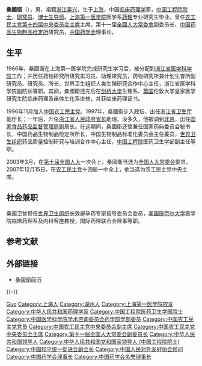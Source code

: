 '''桑國衛'''（{{bd|1941年|11月11日|catIdx=S桑}}），男，祖籍[[浙江|浙江]][[吴兴|吴兴]]，生于[[上海|上海]]，中国[[临床药理学|临床药理学]]家，[[中国工程院院士|中国工程院院士]]，[[研究员|研究员]]、[[博士生导师|博士生导师]]。[[上海第一医学院|上海第一医学院]]医学系[[药理|药理]]专业研究生毕业。曾任[[中国农工民主党中央委员会|农工民主党第十四届中央委员会主席]]主席，第十一届[[全國人大常委會|全國人大常委會]]副委员长、[[中国药品生物制品检定所|中国药品生物制品检定所]]研究员，[[中国药学会|中国药学会]]理事长。

== 生平 ==
1966年，桑國衛在上海第一医学院完成研究生学习后，被分配到[[浙江省医学科学院|浙江省医学科学院]]工作；并历任药物研究所研究实习员、助理研究员，药物研究所兼计划生育所副研究员、研究员、所长、世界卫生组织人类生殖研究合作中心主任，浙江省医学科学院副院长等职。其间，桑國衛还先后在[[剑桥大学|剑桥大学]]生理系、[[英国|英国]]伦敦大学皇家医学研究生院临床药理及甾体生化系进修，并获临床药理证书。

1996年11月加入[[中国农工民主党|中国农工民主党]]。1997年，桑國衛步入政坛，出任[[浙江省卫生厅|浙江省卫生厅]]副厅长；一年后，升任[[浙江省人民政府|浙江省人民政府]][[省长|省长]]助理。没多久，他被调到[[北京|北京]]，出任[[国家食品药品监督管理局|国家食品药品监督管理局]]副局长。在这期间，桑國衛还曾兼任国家药典委员会秘书长，中国药品生物制品检定所所长，中国生物制品标准化委员会主任委员，[[世界卫生组织|世界卫生组织]]药品质量控制研究与培训合作中心主任，[[中国工程院|中国工程院]]医药卫生学部副主任等职。

2003年3月，在[[第十届全国人大|第十届全国人大]]一次会上，桑國衛当选为[[全国人大常委会|全国人大常委会]]委员。2007年12月15日，在[[农工民主党|农工民主党]]十四届一中全上，他当选为农工民主党中央主席。

== 社会兼职 ==
桑国卫曾担任[[世界卫生组织|世界卫生组织]]长效避孕药专家指导委员会委员，[[美国|美国]][[康奈尔大学|康奈尔大学]]医学院临床药理系及内科客座教授，国际药理联合会理事等职。

== 参考文献 ==
{{Reflist}}

== 外部链接 ==
* [http://news.xinhuanet.com/newscenter/2007-12/15/content_7256819.htm 桑國衛简历] {{Wayback|url=http://news.xinhuanet.com/newscenter/2007-12/15/content_7256819.htm |date=20071219155326 }}

{{-}}
{{start box}}
{{s-ppo|[[中国民主党派|中国民主党派]]}}
{{s-before|[[蒋正华|蒋正华]]}}
{{s-title|[[中国农工民主党中央委员会|中国农工民主党中央委员会]]主席|2007年12月－2012年12月}}
{{s-after|[[陈竺|陈竺]]}}
{{end box}}

{{党和国家领导人/卸任|2013}}
{{全国人大常委会副委员长}}
{{中国工程院医药卫生学部院士}}
{{中国医学科学院学术咨询委员会药学部学部委员}}
{{Navboxes
| title  = 桑国卫在[[中国药学会|中国药学会]]的职务
| list1  =
{{中国药学会第二十三届理事会}}
{{中国药学会第二十四届理事会}}
}}
{{Navboxes 
| title  = 桑国卫在[[中国农工民主党|中国农工民主党]]的职务
| list1  =
{{中国农工民主党第十二届中央委员会}}
{{中国农工民主党第十三届中央委员会}}
{{中国农工民主党第十四届中央委员会}}
}}
{{Navboxes 
| title  = 桑国卫在[[中国和平统一促进会|中国和平统一促进会]]的职务
| list1  =
{{中国和平统一促进会第八届理事会}}
}}
{{Navboxes
| title  = 桑国卫在[[中国人民对外友好协会|中国人民对外友好协会]]的职务
| list1  =
{{中国人民对外友好协会第十届全国理事会}}
}}

{{Authority control}}
{{DEFAULTSORT:Sang桑}}
[[Category:桑姓|Guo]]
[[Category:上海人|Category:上海人]]
[[Category:湖州人|Category:湖州人]]
[[Category:上海第一医学院校友|Category:上海第一医学院校友]]
[[Category:中华人民共和国药理学家|Category:中华人民共和国药理学家]]
[[Category:中国工程院医药卫生学部院士|Category:中国工程院医药卫生学部院士]]
[[Category:中国医学科学院学术咨询委员会药学部学部委员|Category:中国医学科学院学术咨询委员会药学部学部委员]]
[[Category:中国农工民主党党员|Category:中国农工民主党党员]]
[[Category:中国农工民主党中央委员会副主席|Category:中国农工民主党中央委员会副主席]]
[[Category:中国农工民主党中央委员会主席|Category:中国农工民主党中央委员会主席]]
[[Category:第十一届全国人大常委会副委员长|Category:第十一届全国人大常委会副委员长]]
[[Category:中华人民共和国领导人|Category:中华人民共和国领导人]]
[[Category:中华人民共和国党和国家领导人_(中国工程院院士)|Category:中华人民共和国党和国家领导人 (中国工程院院士)]]
[[Category:中国和平统一促进会副会长|Category:中国和平统一促进会副会长]]
[[Category:中国人民对外友好协会顾问|Category:中国人民对外友好协会顾问]]
[[Category:中国药学会理事长|Category:中国药学会理事长]]
[[Category:中国药学会名誉理事长|Category:中国药学会名誉理事长]]